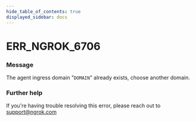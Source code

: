 ```yaml
---
hide_table_of_contents: true
displayed_sidebar: docs
---
```



# ERR_NGROK_6706

### Message

The agent ingress domain "`DOMAIN`" already exists, choose another domain.

<ErrorDetails error="err_ngrok_6706" />

### Further help

If you're having trouble resolving this error, please reach out to [support@ngrok.com](mailto:support@ngrok.com?subject=Help%20with%20ERR_NGROK_6706)

